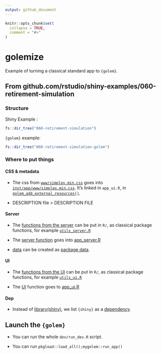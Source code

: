 ```yaml
---
output: github_document
---
```


<!-- README.md is generated from README.Rmd. Please edit that file -->

```r
knitr::opts_chunk$set(
  collapse = TRUE,
  comment = "#>"
)
```
# golemize

Example of turning a classical standard app to `{golem}`.

## From github.com/rstudio/shiny-examples/060-retirement-simulation

### Structure

Shiny Example : 

```r
fs::dir_tree("060-retirement-simulation")
```

`{golem}` example: 

```r
fs::dir_tree("060-retirement-simulation-golem")
```

### Where to put things 

#### CSS & metadata

+ The css from [`www/simplex.min.css`](https://github.com/ColinFay/golemize/blob/master/060-retirement-simulation/www/simplex.min.css) goes into [`inst/app/www/simplex.min.css`](https://github.com/ColinFay/golemize/blob/master/060-retirement-simulation-golem/inst/app/www/simplex.min.css). It's linked in `app_ui.R`, in [`golem_add_external_resources()`](https://github.com/ColinFay/golemize/blob/master/060-retirement-simulation-golem/R/app_ui.R#L56).

+ DESCRIPTION file > DESCRIPTION FILE 

#### Server

+ The [functions from the server](https://github.com/ColinFay/golemize/blob/master/060-retirement-simulation/server.r#L5) can be put in `R/`, as classical package functions, for example [`utils_server.R`](https://github.com/ColinFay/golemize/blob/master/060-retirement-simulation-golem/R/utils_server.R)

+ The [server function](https://github.com/ColinFay/golemize/blob/master/060-retirement-simulation/server.r#L108) goes into [app_server.R](https://github.com/ColinFay/golemize/blob/master/060-retirement-simulation-golem/R/app_server.R)

+ [data](https://github.com/ColinFay/golemize/blob/master/060-retirement-simulation/server.r#L1) can be created as [package data]().

#### UI

+ The [functions from the UI](https://github.com/ColinFay/golemize/blob/master/060-retirement-simulation/ui.r#L3) can be put in `R/`, as classical package functions, for example [`utils_ui.R`](https://github.com/ColinFay/golemize/blob/master/060-retirement-simulation-golem/R/utils_ui.R)

+ The [UI](https://github.com/ColinFay/golemize/blob/master/060-retirement-simulation/ui.r#L26) function goes to [app_ui.R](https://github.com/ColinFay/golemize/blob/master/060-retirement-simulation-golem/R/app_ui.R#L7)

#### Dep

+ Instead of [library(shiny)](https://github.com/ColinFay/golemize/blob/master/060-retirement-simulation/ui.r#L1), we list `{shiny}` as a [dependency](https://github.com/ColinFay/golemize/blob/master/060-retirement-simulation-golem/DESCRIPTION#L11).

## Launch the `{golem}`

+ You can run the whole `dev/run_dev.R` script. 

+ You can run `pkgload::load_all();mygolem::run_app()`